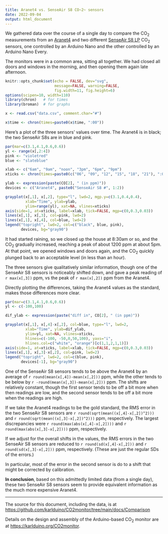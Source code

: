 ```yaml
---
title: Aranet4 vs. SenseAir S8 CO~2~ sensors
date: 2022-09-04
output: html_document
---
```


We gathered data over the course of a single day to compare the CO~2~
measurements from an [Aranet4](https://aranet.com/products/aranet4/)
and two different [SenseAir S8
LP](https://senseair.com/products/size-counts/s8-lp/) CO~2~ sensors,
one controlled by an Arduino Nano and the other controlled by an
Arduino Nano Every.

The monitors were in a common area, sitting all together. We had
closed all doors and windows in the morning, and then opening them again
late afternoon.

```r
knitr::opts_chunk$set(echo = FALSE, dev="svg",
                      message=FALSE, warning=FALSE,
                      fig.width=11, fig.height=6)
options(scipen=10, width=110)
library(chron)   # for times
library(broman)  # for graphs
```

```r
x <- read.csv("data.csv", comment.char="#")

x$time <- chron(times=paste0(x$time, ":00"))
```

Here's a plot of the three sensors' values over time. The Aranet4 is
in black; the two SenseAir S8s are in blue and pink.

```r
par(mar=c(3.1,4.1,0.6,0.6))
yl <- range(x[,2:4])
pink <- "violetred"
blue <- "slateblue"

xlab <- c("6am", "9am", "noon", "3pm", "6pm", "9pm")
xticks <- chron(times=paste0(c("06", "09", "12", "15", "18", "21"), ":00:00"))

ylab <- expression(paste(CO[2], " (in ppm)"))
devices <- c("Aranet4", paste0("SenseAir S8 #", 1:2))

grayplot(x[,1], x[,2], type="l", lwd=2, mgp.y=c(3.1,0.4,0.4),
         xlab="Time", ylab=ylab,
         ylim=range(yl), xat=NA, vlines=xticks)
axis(side=1, at=xticks, label=xlab, tick=FALSE, mgp=c(0,0.3,0.03))
lines(x[,1], x[,3], col=pink, lwd=2)
lines(x[,1], x[,4], col=blue, lwd=2)
legend("topright", lwd=2, col=c("black", blue, pink),
       devices, bg="gray90")
```

It had started raining, so we closed up the house at 8:30am or so, and
the CO~2~ gradually increased, reaching a peak of about 1200 ppm at
about 5pm. At that point, we opened windows and doors again, and the
CO~2~ quickly plunged back to an acceptable level (in less than an hour).

The three sensors give qualitatively similar information, though one
of the SenseAir S8 sensors is noticeably shifted down, and gave a peak
reading of `r max(x[,3])` ppm, vs the peak of `r max(x[,2])` ppm from
the Aranet4.

Directly plotting the differences, taking the Aranet4 values as the standard,
makes those differences more clear.

```r
par(mar=c(3.1,4.1,0.6,0.6))
yl <- c(-100,100)

dif_ylab <- expression(paste("diff in", CO[2], " (in ppm)"))

grayplot(x[,1], x[,4]-x[,2], col=blue, type="l", lwd=2,
         xlab="Time", ylab=dif_ylab,
         ylim=yl, xat=NA, vlines=xticks,
         hlines=c(-100, -50,0,50,100), yaxs="i",
         hlines.col=c("white", "orange")[c(1,1,2,1,1)])
axis(side=1, at=xticks, label=xlab, tick=FALSE, mgp=c(0,0.3,0.03))
lines(x[,1], x[,3]-x[,2], col=pink, lwd=2)
legend("topright", lwd=2, col=c(blue, pink),
       devices[-1], bg="gray90")
```

One of the SenseAir S8 sensors tends to be above the Aranet4 by
an average of `r round(mean(x[,4])-mean(x[,2]))` ppm, while the
other tends to be below by `r -round(mean(x[,3])-mean(x[,2]))` ppm.
The shifts are relatively constant, though the first sensor tends to be off
a bit more when then readings are low, and the second sensor tends to
be off a bit more when the readings are high.

If we take the Aranet4 readings to be the gold standard, the RMS error in
the two SenseAir S8 sensors are
`r round(sqrt(mean((x[,4]-x[,2])^2)))` and
`r round(sqrt(mean((x[,3]-x[,2])^2)))` ppm, respectively.
The largest discrepancies were
`r round(max(abs(x[,4]-x[,2])))` and `r round(max(abs(x[,3]-x[,2])))`
ppm, respectively.

If we adjust for the overall shifts in the values, the RMS errors in
the two SenseAir S8 sensors are reduced to
`r round(sd(x[,4]-x[,2]))` and
`r round(sd(x[,3]-x[,2]))` ppm, respectively.
(These are just the regular SDs of the errors.)

In particular, most of the error in the second sensor is do to a shift that might
be corrected by calibration.

**In conclusion**, based on this admittedly limited data (from a single
day), these two SenseAir S8 sensors seem to provide equivalent
information as the much more expensive Aranet4.

---

The source for this document, including the data, is at
<https://github.com/karlduino/CO2monitor/tree/main/docs/Comparison>

Details on the design and assembly of the Arduino-based CO~2~ monitor are at
<https://karlduino.org/CO2monitor>.
